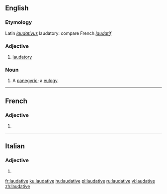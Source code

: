 ==English==

===Etymology===
Latin ''[[laudativus]]'' laudatory: compare French ''[[laudatif]]''

===Adjective===
{{en-adj}}

# [[laudatory]]

===Noun===
{{en-noun}}

# {{context|obsolete|lang=en}} A [[panegyric]]; a [[eulogy]].
#: {{rfquotek|Francis Bacon}}

----

==French==

===Adjective===
{{fr-adj-form}} {{g|f}}

# {{feminine of|laudatif|lang=fr}}

----

==Italian==

===Adjective===
{{head|it|adjective form}}

# {{feminine plural of|laudativo|lang=it}}

[[fr:laudative]]
[[ku:laudative]]
[[hu:laudative]]
[[pl:laudative]]
[[ru:laudative]]
[[vi:laudative]]
[[zh:laudative]]